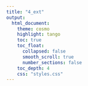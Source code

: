 ```yaml
---
title: "4_ext"
output:
  html_document:
    theme: cosmo
    highlight: tango
    toc: true
    toc_float:
      collapsed: false
      smooth_scroll: true
      number_sections: false
    toc_depth: 4
    css: "styles.css"
---
```

